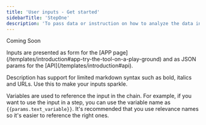 ```yaml
---
title: 'User inputs - Get started'
sidebarTitle: 'StepOne'
description: 'To pass data or instruction on how to analyze the data into a Tool'
---
```


Coming Soon

<Tip>
Inputs are presented as form for the
[APP page](/templates/introduction#app-try-the-tool-on-a-play-ground) and as JSON params
for the [API](/templates/introduction#api).
</Tip>

<Tip>Description has support for limited markdown syntax such as bold, italics and URLs. 
Use this to make your inputs sparkle.</Tip>

Variables are used to reference the input in the chain. For example, if you want to use 
the input in a step, you can use the variable name as `{{params.text_variable}}`. 
It's recommended that you use relevance names so it's easier to reference the right ones.